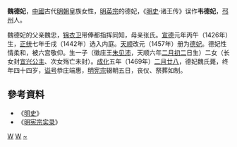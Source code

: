 {{東亞女性歷史人物
|名稱 =魏德妃
|身份 =明朝妃嬪
|位號=德妃
|出生年=1426年
|婚年=1442年
|逝世年=1469年
|逝世地=
|諡號=恭庄端惠
|墳墓=
|女=[[宜兴公主|宜兴公主]]
|子=[[朱见沛|朱见沛]]
|父親=魏忠
|母親=张氏
|夫=[[明英宗|明英宗]]
}}
'''魏德妃'''{{BD|1426年||1469年||catIdx=W}}，[[中國|中國]]古代[[明朝|明朝]]皇族女性，[[明英宗|明英宗]]的德妃，《[[明史|明史]]·诸王传》误作'''韦德妃'''，[[邳州_(古代)|邳州]]人。

魏德妃的父亲魏忠，[[錦衣衛指揮使司|锦衣卫]]带俸都指挥同知，母亲张氏。[[宣德|宣德]]元年丙午（1426年）生，[[正统_(年号)|正统]]七年壬戌（1442年）选入内庭。[[天顺_(明朝)|天顺]]改元（1457年）册为[[德妃|德妃]]。德妃性情柔和，被六宫敬仰。生一子（徽庄王[[朱見沛|朱见沛]]，天顺六年[[二月初二|二月初二]]日生）二女（长女封[[宜兴公主|宜兴公主]]、次女殇亡未封）。[[成化|成化]]五年（1469年）[[二月廿八|二月廿八]]，德妃魏氏薨，终年四十四岁，[[谥号|谥号]]恭庄端惠，[[明宪宗|明宪宗]]辍朝五日，丧仪、祭葬如制。

== 參考資料 ==
*《[[明史|明史]]》
*《[[明实录|明宪宗实录]]》
{{明英宗皇室}}
[[Category:明英宗妃|W]]
[[Category:邳州人|W]]
[[Category:魏姓|~]]